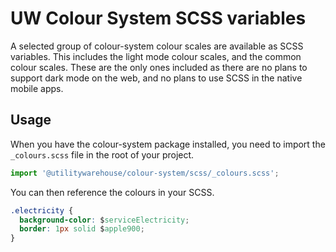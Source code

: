 
<Analytics />

<Meta title="Colour System / SCSS" />

# UW Colour System SCSS variables

A selected group of colour-system colour scales are available as SCSS
variables. This includes the light mode colour scales, and the common colour
scales. These are the only ones included as there are no plans to support dark
mode on the web, and no plans to use SCSS in the native mobile apps.

## Usage

When you have the colour-system package installed, you need to import the `_colours.scss` file in the root of your project.

```js
import '@utilitywarehouse/colour-system/scss/_colours.scss';
```

You can then reference the colours in your SCSS.

```css
.electricity {
  background-color: $serviceElectricity;
  border: 1px solid $apple900;
}
```
